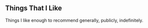 
## Things That I Like
Things I like enough to recommend generally, publicly, indefinitely.

<ExampleList items={props.things} />

<Teaser 
  posts={props.things} 
  linkTo="/things" 
  linkText="All things" 
  postsPerRow="4"
/>